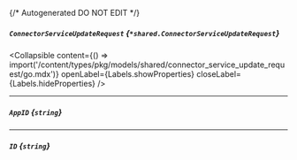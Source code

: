 {/* Autogenerated DO NOT EDIT  */}

##### `ConnectorServiceUpdateRequest` *{`*shared.ConnectorServiceUpdateRequest`}*

<Collapsible content={() => import('/content/types/pkg/models/shared/connector_service_update_request/go.mdx')} openLabel={Labels.showProperties} closeLabel={Labels.hideProperties} />


---
##### `AppID` *{`string`}*

---
##### `ID` *{`string`}*


